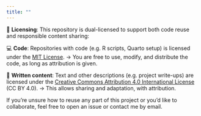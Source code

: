 ```yaml
---
title: ""
---
```


📜 <span class="highlight">**Licensing**</span>: This repository is dual-licensed to support both code reuse and responsible content sharing:

💻 <span class="highlight">**Code**</span>: Repositories with code (e.g. R scripts, Quarto setup) is licensed under the [MIT License](https://opensource.org/license/MIT). → You are free to use, modify, and distribute the code, as long as attribution is given.

📄 <span class="highlight">**Written content**</span>: Text and other descriptions (e.g. project write-ups) are licensed under the [Creative Commons Attribution 4.0 International License](https://creativecommons.org/licenses/by/4.0/) (CC BY 4.0). → This allows sharing and adaptation, with attribution.

If you're unsure how to reuse any part of this project or you'd like to collaborate, feel free to open an issue or contact me by email.
